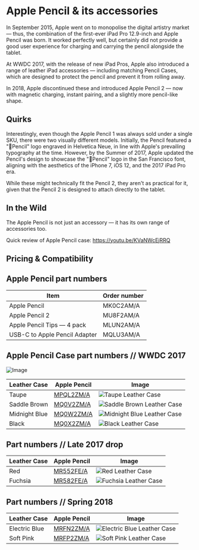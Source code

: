 
# Apple Pencil & its accessories

In September 2015, Apple went on to monopolise the digital artistry market — thus, the combination of the first-ever iPad Pro 12.9-inch and Apple Pencil was born. It worked perfectly well, but certainly did not provide a good user experience for charging and carrying the pencil alongside the tablet.

At WWDC 2017, with the release of new iPad Pros, Apple also introduced a range of leather iPad accessories — including matching Pencil Cases, which are designed to protect the pencil and prevent it from rolling away.

In 2018, Apple discontinued these and introduced Apple Pencil 2 — now with magnetic charging, instant pairing, and a slightly more pencil-like shape.

## Quirks

Interestingly, even though the Apple Pencil 1 was always sold under a single SKU, there were two visually different models. Initially, the Pencil featured a "Pencil" logo engraved in Helvetica Neue, in line with Apple's prevailing typography at the time. However, by the Summer of 2017, Apple updated the Pencil's design to showcase the "Pencil" logo in the San Francisco font, aligning with the aesthetics of the iPhone 7, iOS 12, and the 2017 iPad Pro era.

While these might technically fit the Pencil 2, they aren't as practical for it, given that the Pencil 2 is designed to attach directly to the tablet.

## In the Wild

The Apple Pencil is not just an accessory — it has its own range of accessories too.

Quick review of Apple Pencil case: https://youtu.be/KVaNWcEjRRQ

## Pricing & Compatibility

## Apple Pencil part numbers

| Item                          | Order number |
| ----------------------------- | ------------ |
| Apple Pencil                  | MK0C2AM/A    |
| Apple Pencil 2                | MU8F2AM/A    |
| Apple Pencil Tips — 4 pack    | MLUN2AM/A    |
| USB-C to Apple Pencil Adapter | MQLU3AM/A    |

## Apple Pencil Case part numbers // WWDC 2017

![Image](/assets/2017-pencil.jpg)

| Leather Case | Apple Pencil | Image |
| --- | --- | --- |
| Taupe | [MPQL2<wbr/>ZM/A](/pencil/MPQL2) | ![Taupe Leather Case](/everypreview/MPQL2.png) |
| Saddle Brown | [MQ0V2<wbr/>ZM/A](/pencil/MQ0V2) | ![Saddle Brown Leather Case](/everypreview/MQ0V2.png) |
| Midnight Blue | [MQ0W2<wbr/>ZM/A](/pencil/MQ0W2) | ![Midnight Blue Leather Case](/everypreview/MQ0W2.png) |
| Black | [MQ0X2<wbr/>ZM/A](/pencil/MQ0X2) | ![Black Leather Case](/everypreview/MQ0X2.png) |

## Part numbers // Late 2017 drop

| Leather Case | Apple Pencil | Image |
| --- | --- | --- |
| Red | [MR552<wbr/>FE/A](/pencil/MR552) | ![Red Leather Case](/everypreview/MR552.png) |
| Fuchsia | [MR582<wbr/>FE/A](/pencil/MR582) | ![Fuchsia Leather Case](/everypreview/MR582.png) |

## Part numbers // Spring 2018

| Leather Case | Apple Pencil | Image |
| --- | --- | --- |
| Electric Blue | [MRFN2<wbr/>ZM/A](/pencil/MRFN2) | ![Electric Blue Leather Case](/everypreview/MRFN2.png) |
| Soft Pink | [MRFP2<wbr/>ZM/A](/pencil/MRFP2) | ![Soft Pink Leather Case](/everypreview/MRFP2.png) |
